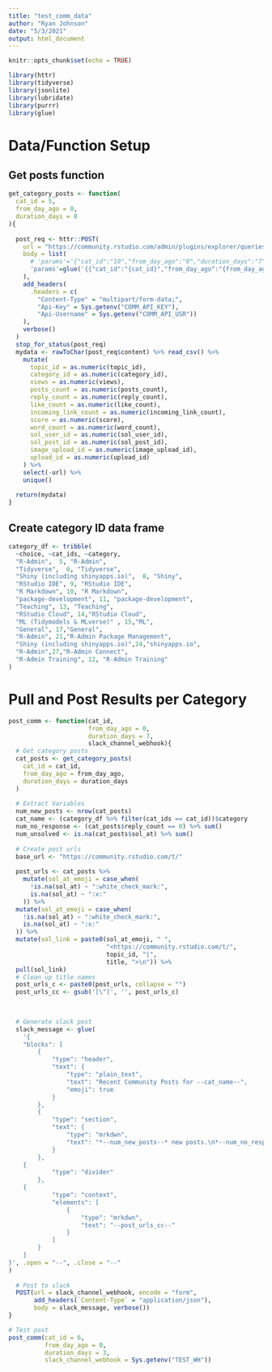 ```yaml
---
title: "test_comm_data"
author: "Ryan Johnson"
date: "5/3/2021"
output: html_document
---
```


```r
knitr::opts_chunk$set(echo = TRUE)

library(httr)
library(tidyverse)
library(jsonlite)
library(lubridate)
library(purrr)
library(glue)
```


# Data/Function Setup

## Get posts function
```r
get_category_posts <- function(
  cat_id = 5,
  from_day_ago = 0,
  duration_days = 8
){
  
  post_req <- httr::POST(
    url = "https://community.rstudio.com/admin/plugins/explorer/queries/21/run.csv",
    body = list(
      # 'params'='{"cat_id":"10","from_day_ago":"0","duration_days":"7"}'
      'params'=glue('{{"cat_id":"{cat_id}","from_day_ago":"{from_day_ago}","duration_days":"{duration_days}"}}')
    ),
    add_headers(
      .headers = c(
        "Content-Type" = "multipart/form-data;",
        "Api-Key" = Sys.getenv("COMM_API_KEY"),
        "Api-Username" = Sys.getenv("COMM_API_USR"))
    ),
    verbose()
  )
  stop_for_status(post_req)
  mydata <- rawToChar(post_req$content) %>% read_csv() %>% 
    mutate(
      topic_id = as.numeric(topic_id),
      category_id = as.numeric(category_id),
      views = as.numeric(views),
      posts_count = as.numeric(posts_count),
      reply_count = as.numeric(reply_count),
      like_count = as.numeric(like_count),
      incoming_link_count = as.numeric(incoming_link_count),
      score = as.numeric(score),
      word_count = as.numeric(word_count),
      sol_user_id = as.numeric(sol_user_id),
      sol_post_id = as.numeric(sol_post_id),
      image_upload_id = as.numeric(image_upload_id),
      upload_id = as.numeric(upload_id)
    ) %>% 
    select(-url) %>% 
    unique()
  
  return(mydata)
}
```

## Create category ID data frame
```r
category_df <- tribble(
  ~choice, ~cat_ids, ~category,   
  "R-Admin",  5, "R-Admin",
  "Tidyverse",  6, "Tidyverse",
  "Shiny (including shinyapps.io)",  8, "Shiny",
  "RStudio IDE", 9, "RStudio IDE",
  "R Markdown", 10, "R Markdown",
  "package-development", 11, "package-development",
  "Teaching", 13, "Teaching",
  "RStudio Cloud", 14,"RStudio Cloud",
  "ML (Tidymodels & MLverse)" , 15,"ML",
  "General", 17,"General",
  "R-Admin", 21,"R-Admin Package Management",
  "Shiny (including shinyapps.io)",24,"shinyapps.io",
  "R-Admin",27,"R-Admin Connect",
  "R-Admin Training", 12, "R-Admin Training"
)
```


# Pull and Post Results per Category

```r
post_comm <- function(cat_id,
                      from_day_ago = 0,
                      duration_days = 7,
                      slack_channel_webhook){
  # Get category posts
  cat_posts <- get_category_posts(
    cat_id = cat_id,
    from_day_ago = from_day_ago,
    duration_days = duration_days
  )
  
  # Extract Variables
  num_new_posts <- nrow(cat_posts)
  cat_name <- (category_df %>% filter(cat_ids == cat_id))$category
  num_no_response <- (cat_posts$reply_count == 0) %>% sum()
  num_unsolved <- is.na(cat_posts$sol_at) %>% sum()
  
  # Create post urls
  base_url <- "https://community.rstudio.com/t/"
  
  post_urls <- cat_posts %>% 
    mutate(sol_at_emoji = case_when(
      !is.na(sol_at) ~ ":white_check_mark:",
      is.na(sol_at) ~ ":x:"
    )) %>% 
  mutate(sol_at_emoji = case_when(
    !is.na(sol_at) ~ ":white_check_mark:",
    is.na(sol_at) ~ ":x:"
  )) %>% 
  mutate(sol_link = paste0(sol_at_emoji, " ", 
                           "<https://community.rstudio.com/t/",
                           topic_id, "|",
                           title, ">\n")) %>% 
  pull(sol_link)
  # Clean up title names
  post_urls_c <- paste0(post_urls, collapse = "")
  post_urls_cc <- gsub('[\"]', '', post_urls_c)
  

  
  # Generate slack post
  slack_message <- glue(
    '{
	"blocks": [
		{
			"type": "header",
			"text": {
				"type": "plain_text",
				"text": "Recent Community Posts for --cat_name--",
				"emoji": true
			}
		},
		{
			"type": "section",
			"text": {
				"type": "mrkdwn",
				"text": "*--num_new_posts--* new posts.\n*--num_no_response--* had no responses.\n*--num_unsolved--* remain unsolved."
			}
		},
	{
			"type": "divider"
		},
	{
			"type": "context",
			"elements": [
				{
					"type": "mrkdwn",
					"text": "--post_urls_cc--"
				}
			]
		}
	]
}', .open = "--", .close = "--"
)
  
  # Post to slack
  POST(url = slack_channel_webhook, encode = "form",
       add_headers(`Content-Type` = "application/json"), 
       body = slack_message, verbose())
}
```


```r
# Test post
post_comm(cat_id = 6,
          from_day_ago = 0, 
          duration_days = 3,
          slack_channel_webhook = Sys.getenv("TEST_WH"))

```



